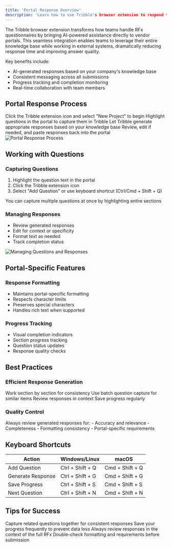 ```yaml
---
title: 'Portal Response Overview'
description: 'Learn how to use Tribble's browser extension to respond to RFx questionnaires'
---
```


The Tribble browser extension transforms how teams handle RFx questionnaires by bringing AI-powered assistance directly to vendor portals. This seamless integration enables teams to leverage their entire knowledge base while working in external systems, dramatically reducing response time and improving answer quality.

Key benefits include:
- AI-generated responses based on your company's knowledge base
- Consistent messaging across all submissions
- Progress tracking and completion monitoring
- Real-time collaboration with team members

## Portal Response Process

<Steps>
  <Step title="Create Project">
    Click the Tribble extension icon and select "New Project" to begin
  </Step>
  <Step title="Select Questions">
    Highlight questions in the portal to capture them in Tribble
  </Step>
  <Step title="Generate Responses">
    Let Tribble generate appropriate responses based on your knowledge base
  </Step>
  <Step title="Review & Submit">
    Review, edit if needed, and paste responses back into the portal
  </Step>
</Steps>

<Frame caption="Portal Response Workflow">
  <img src="/images/browser-extension/portal-workflow.png" alt="Portal Response Process" />
</Frame>

## Working with Questions

### Capturing Questions
1. Highlight the question text in the portal
2. Click the Tribble extension icon
3. Select "Add Question" or use keyboard shortcut (Ctrl/Cmd + Shift + Q)

<Tip>
You can capture multiple questions at once by highlighting entire sections
</Tip>

### Managing Responses
- Review generated responses
- Edit for context or specificity
- Format text as needed
- Track completion status

<Frame caption="Question Management">
  <img src="/images/browser-extension/question-management.png" alt="Managing Questions and Responses" />
</Frame>

## Portal-Specific Features

### Response Formatting
- Maintains portal-specific formatting
- Respects character limits
- Preserves special characters
- Handles rich text when supported

### Progress Tracking
- Visual completion indicators
- Section progress tracking
- Question status updates
- Response quality checks

## Best Practices

### Efficient Response Generation
<Check>Work section by section for consistency</Check>
<Check>Use batch question capture for similar items</Check>
<Check>Review responses in context</Check>
<Check>Save progress regularly</Check>

### Quality Control
<Warning>
Always review generated responses for:
- Accuracy and relevance
- Completeness
- Formatting consistency
- Portal-specific requirements
</Warning>

## Keyboard Shortcuts

| Action | Windows/Linux | macOS |
|--------|--------------|-------|
| Add Question | Ctrl + Shift + Q | Cmd + Shift + Q |
| Generate Response | Ctrl + Shift + G | Cmd + Shift + G |
| Save Progress | Ctrl + Shift + S | Cmd + Shift + S |
| Next Question | Ctrl + Shift + N | Cmd + Shift + N |

## Tips for Success

<CardGroup cols={2}>
  <Card title="Batch Processing" icon="layer-group">
    Capture related questions together for consistent responses
  </Card>
  <Card title="Regular Saves" icon="floppy-disk">
    Save your progress frequently to prevent data loss
  </Card>
  <Card title="Context Review" icon="magnifying-glass">
    Always review responses in the context of the full RFx
  </Card>
  <Card title="Quality Checks" icon="check-double">
    Double-check formatting and requirements before submission
  </Card>
</CardGroup> 